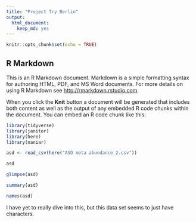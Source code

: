 ```yaml
---
title: "Project Try Berlin"
output: 
  html_document: 
    keep_md: yes
---
```


```r
knitr::opts_chunk$set(echo = TRUE)
```

## R Markdown

This is an R Markdown document. Markdown is a simple formatting syntax for authoring HTML, PDF, and MS Word documents. For more details on using R Markdown see <http://rmarkdown.rstudio.com>.

When you click the **Knit** button a document will be generated that includes both content as well as the output of any embedded R code chunks within the document. You can embed an R code chunk like this:

```r
library(tidyverse)
library(janitor)
library(here)
library(naniar)
``` 

```r
asd <- read_csv(here("ASD meta abundance 2.csv"))
```
```r
asd
```

```r
glimpse(asd)
```
```r
summary(asd)
```


```r
names(asd)
```

I have yet to really dive into this, but this data set seems to just have characters.
